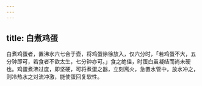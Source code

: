 ```yaml
---
---
---
```

title: 白煮鸡蛋
---



白煮鸡蛋者，置沸水六七合于壶，将鸡蛋徐徐放入，仅六分时，「若鸡蛋不大，五分钟即可，若食者不欲太生，七分钟亦可。」食之绝佳，时蛋白虽凝结而尚未硬也。鸡蛋煮沸过度，即坚硬，可将煮蛋之器，立刻离火，急置水管中，放水冲之，则冷热水之对流冲激，能使蛋回复软性。